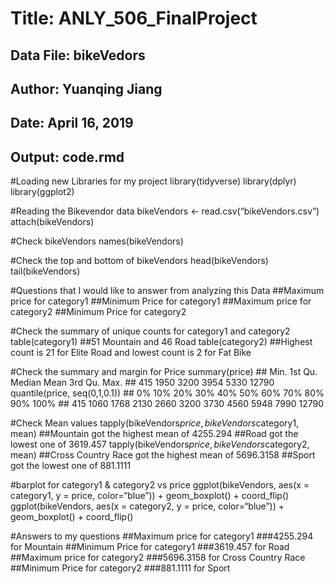 # Title: ANLY_506_FinalProject #
## Data File: bikeVedors##
## Author: Yuanqing Jiang ##
## Date: April 16, 2019 ##
## Output: code.rmd ##
#Loading new Libraries for my project
library(tidyverse)
library(dplyr)
library(ggplot2)

#Reading the Bikevendor data
bikeVendors <- read.csv("bikeVendors.csv")
attach(bikeVendors)

#Check bikeVendors
names(bikeVendors)

#Check the top and bottom of bikeVendors
head(bikeVendors)
tail(bikeVendors)

#Questions that I would like to answer from analyzing this Data
##Maximum price for category1
##Minimum Price for category1
##Maximum price for category2
##Minimum Price for category2

#Check the summary of unique counts for category1 and category2
table(category1)
##51 Mountain and 46 Road 
table(category2)
##Highest count is 21 for Elite Road and lowest count is 2 for Fat Bike

#Check the summary and margin for Price 
summary(price)
##   Min. 1st Qu.  Median    Mean 3rd Qu.    Max. 
##   415    1950    3200    3954    5330   12790 
quantile(price, seq(0,1,0.1))
##    0%   10%   20%   30%   40%   50%   60%   70%   80%   90%  100% 
##   415  1060  1768  2130  2660  3200  3730  4560  5948  7990 12790 

#Check Mean values
tapply(bikeVendors$price, bikeVendors$category1, mean)
##Mountain got the highest mean of 4255.294 
##Road got the lowest one of 3619.457
tapply(bikeVendors$price, bikeVendors$category2, mean)
##Cross Country Race got the highest mean of 5696.3158 
##Sport got the lowest one of 881.1111 

#barplot for category1 & category2 vs price 
ggplot(bikeVendors, aes(x = category1, y = price, color="blue")) + geom_boxplot() + coord_flip()
ggplot(bikeVendors, aes(x = category2, y = price, color="blue")) + geom_boxplot() + coord_flip()

#Answers to my questions 
##Maximum price for category1
###4255.294 for Mountain 
##Minimum Price for category1
###3619.457 for Road 
##Maximum price for category2
###5696.3158 for Cross Country Race 
##Minimum Price for category2
###881.1111 for Sport 


